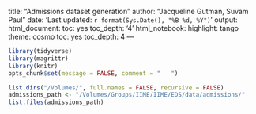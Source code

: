 title: "Admissions dataset generation"
author: "Jacqueline Gutman, Suvam Paul"
date: 'Last updated: `r format(Sys.Date(), "%B %d, %Y") ` '
output:
  html_document:
    toc: yes
    toc_depth: '4'
  html_notebook:
    highlight: tango
    theme: cosmo
    toc: yes
    toc_depth: 4
---

```r
library(tidyverse)
library(magrittr)
library(knitr)
opts_chunk$set(message = FALSE, comment = "   ")

list.dirs("/Volumes/", full.names = FALSE, recursive = FALSE)
admissions_path <- "/Volumes/Groups/IIME/IIME/EDS/data/admissions/"
list.files(admissions_path)
```
